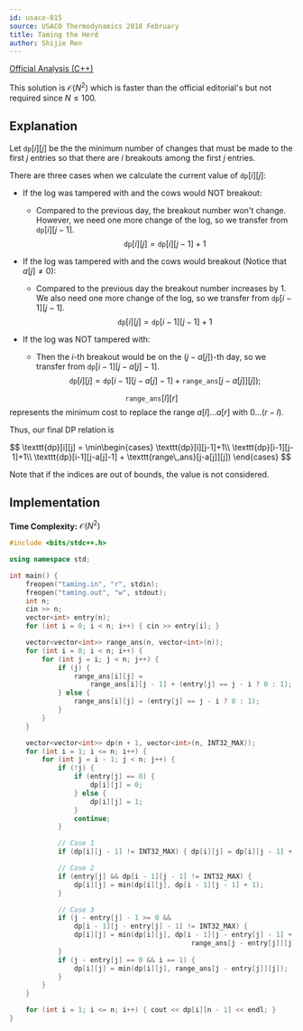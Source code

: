 ```yaml
---
id: usaco-815
source: USACO Thermodynamics 2018 February
title: Taming the Herd
author: Shijie Ren
---
```


[Official Analysis (C++)](http://www.usaco.org/current/data/sol_taming_thermodynamics_feb18.html)

This solution is $\mathcal{O}(N^2)$ which is faster than the official editorial's but not required since $N \leq 100$.

## Explanation

Let $\texttt{dp}[i][j]$ be the the minimum number of changes that must be made
to the first $j$ entries so that there are $i$ breakouts among the first $j$
entries.

There are three cases when we calculate the current value of $\texttt{dp}[i][j]$:

- If the log was tampered with and the cows would NOT breakout:

  - Compared to the previous day, the breakout number won't change. However, we need one
    more change of the log, so we transfer from $\texttt{dp}[i][j-1]$.
    $$
    \texttt{dp}[i][j]=\texttt{dp}[i][j-1]+1
    $$

- If the log was tampered with and the cows would breakout (Notice that $a[j] \neq 0$):

  - Compared to the previous day the breakout number increases by 1. We also
    need one more change of the log, so we transfer from $\texttt{dp}[i-1][j-1]$.
    $$
    \texttt{dp}[i][j]=\texttt{dp}[i-1][j-1]+1
    $$

- If the log was NOT tampered with:
  - Then the $i$-th breakout would be on the $(j-a[j])$-th day, so we transfer from
    $\texttt{dp}[i-1][j-a[j]-1]$.
    $$
    \texttt{dp}[i][j] = \texttt{dp}[i-1][j-a[j]-1]+\texttt{range\_ans}[j-a[j]][j]);
    $$

$$\texttt{range\_ans}[l][r]$$ represents the minimum cost to replace the range
$a[l]...a[r]$ with $0...(r-l)$.

Thus, our final DP relation is

$$
\texttt{dp}[i][j] = \min\begin{cases} \texttt{dp}[i][j-1]+1\\
\texttt{dp}[i-1][j-1]+1\\
\texttt{dp}[i-1][j-a[j]-1] + \texttt{range\_ans}[j-a[j]][j])
\end{cases}
$$

Note that if the indices are out of bounds, the value is not considered.

## Implementation

**Time Complexity:** $\mathcal{O}(N^2)$

<LanguageSection>

<CPPSection>

```cpp
#include <bits/stdc++.h>

using namespace std;

int main() {
	freopen("taming.in", "r", stdin);
	freopen("taming.out", "w", stdout);
	int n;
	cin >> n;
	vector<int> entry(n);
	for (int i = 0; i < n; i++) { cin >> entry[i]; }

	vector<vector<int>> range_ans(n, vector<int>(n));
	for (int i = 0; i < n; i++) {
		for (int j = i; j < n; j++) {
			if (j) {
				range_ans[i][j] =
				    range_ans[i][j - 1] + (entry[j] == j - i ? 0 : 1);
			} else {
				range_ans[i][j] = (entry[j] == j - i ? 0 : 1);
			}
		}
	}

	vector<vector<int>> dp(n + 1, vector<int>(n, INT32_MAX));
	for (int i = 1; i <= n; i++) {
		for (int j = i - 1; j < n; j++) {
			if (!j) {
				if (entry[j] == 0) {
					dp[i][j] = 0;
				} else {
					dp[i][j] = 1;
				}
				continue;
			}

			// Case 1
			if (dp[i][j - 1] != INT32_MAX) { dp[i][j] = dp[i][j - 1] + 1; }

			// Case 2
			if (entry[j] && dp[i - 1][j - 1] != INT32_MAX) {
				dp[i][j] = min(dp[i][j], dp[i - 1][j - 1] + 1);
			}

			// Case 3
			if (j - entry[j] - 1 >= 0 &&
			    dp[i - 1][j - entry[j] - 1] != INT32_MAX) {
				dp[i][j] = min(dp[i][j], dp[i - 1][j - entry[j] - 1] +
				                             range_ans[j - entry[j]][j]);
			}
			if (j - entry[j] == 0 && i == 1) {
				dp[i][j] = min(dp[i][j], range_ans[j - entry[j]][j]);
			}
		}
	}

	for (int i = 1; i <= n; i++) { cout << dp[i][n - 1] << endl; }
}
```

</CPPSection>

</LanguageSection>
